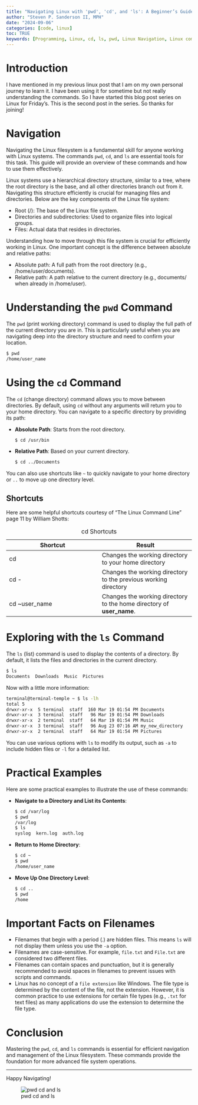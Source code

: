 ```yaml
---
title: "Navigating Linux with 'pwd', 'cd', and 'ls': A Beginner’s Guide"
author: "Steven P. Sanderson II, MPH"
date: "2024-09-06"
categories: [code, linux]
toc: TRUE
keywords: [Programming, Linux, cd, ls, pwd, Linux Navigation, Linux commands, pwd command, cd command, ls command, Linux filesystem, Linux directory structure, Basic Linux commands, Linux terminal, Command line interface, CLI]
---
```


# Introduction

I have mentioned in my previous linux post that I am on my own personal journey to learn it. I have been using it for sometime but not really understanding the commands. So I have started this blog post series on Linux for Friday's. This is the second post in the series. So thanks for joining!

# Navigation

Navigating the Linux filesystem is a fundamental skill for anyone working with Linux systems. The commands `pwd`, `cd`, and `ls` are essential tools for this task. This guide will provide an overview of these commands and how to use them effectively.

Linux systems use a hierarchical directory structure, similar to a tree, where the root directory is the base, and all other directories branch out from it. Navigating this structure efficiently is crucial for managing files and directories. Below are the key components of the Linux file system:

-   Root (/): The base of the Linux file system.
-   Directories and subdirectories: Used to organize files into logical groups.
-   Files: Actual data that resides in directories.

Understanding how to move through this file system is crucial for efficiently working in Linux. One important concept is the difference between absolute and relative paths:

-   Absolute path: A full path from the root directory (e.g., /home/user/documents).
-   Relative path: A path relative to the current directory (e.g., documents/ when already in /home/user).

# Understanding the `pwd` Command

The `pwd` (print working directory) command is used to display the full path of the current directory you are in. This is particularly useful when you are navigating deep into the directory structure and need to confirm your location.

```bash
$ pwd
/home/user_name
```

# Using the `cd` Command

The `cd` (change directory) command allows you to move between directories. By default, using `cd` without any arguments will return you to your home directory. You can navigate to a specific directory by providing its path:

-   **Absolute Path**: Starts from the root directory.

    ```bash
    $ cd /usr/bin
    ```

-   **Relative Path**: Based on your current directory.

    ```bash
    $ cd ../Documents
    ```

You can also use shortcuts like `~` to quickly navigate to your home directory or `..` to move up one directory level.

## Shortcuts

Here are some helpful shortcuts courtesy of "The Linux Command Line" page 11 by William Shotts:

| Shortcut       | Result                                                                |
|------------------------------------|------------------------------------|
| cd             | Changes the working directory to your home directory                  |
| cd -           | Changes the working directory to the previous working directory       |
| cd \~user_name | Changes the working directory to the home directory of **user_name**. |

: cd Shortcuts

# Exploring with the `ls` Command

The `ls` (list) command is used to display the contents of a directory. By default, it lists the files and directories in the current directory.

```bash
$ ls
Documents  Downloads  Music  Pictures
```

Now with a little more information:

```bash
terminal@terminal-temple ~ $ ls -lh
total 5
drwxr-xr-x  5 terminal  staff  160 Mar 19 01:54 PM Documents
drwxr-xr-x  3 terminal  staff   96 Mar 19 01:54 PM Downloads
drwxr-xr-x  2 terminal  staff   64 Mar 19 01:54 PM Music
drwxr-xr-x  3 terminal  staff   96 Aug 23 07:16 AM my_new_directory
drwxr-xr-x  2 terminal  staff   64 Mar 19 01:54 PM Pictures
```

You can use various options with `ls` to modify its output, such as `-a` to include hidden files or `-l` for a detailed list.

# Practical Examples

Here are some practical examples to illustrate the use of these commands:

-   **Navigate to a Directory and List its Contents**:

    ``` bash
    $ cd /var/log
    $ pwd
    /var/log
    $ ls
    syslog  kern.log  auth.log
    ```

-   **Return to Home Directory**:

    ``` bash
    $ cd ~
    $ pwd
    /home/user_name
    ```

-   **Move Up One Directory Level**:

    ``` bash
    $ cd ..
    $ pwd
    /home
    ```

# Important Facts on Filenames

- Filenames that begin with a period (.) are hidden files. This means `ls` will not display them unless you use the `-a` option.
- Filenames are case-sensitive. For example, `file.txt` and `File.txt` are considered two different files.
- Filenames can contain spaces and punctuation, but it is generally recommended to avoid spaces in filenames to prevent issues with scripts and commands.
- Linux has no concept of a `file extension` like Windows. The file type is determined by the content of the file, not the extension. However, it is common practice to use extensions for certain file types (e.g., `.txt` for text files) as many applications do use the extension to determine the file type.

# Conclusion

Mastering the `pwd`, `cd`, and `ls` commands is essential for efficient navigation and management of the Linux filesystem. These commands provide the foundation for more advanced file system operations.

------------------------------------------------------------------------

Happy Navigating!

![pwd cd and ls](todays_post.png)

```{=html}
<script src="https://giscus.app/client.js"
        data-repo="spsanderson/steveondata"
        data-repo-id="R_kgDOIIxnLw"
        data-category="Comments"
        data-category-id="DIC_kwDOIIxnL84ChTk8"
        data-mapping="url"
        data-strict="0"
        data-reactions-enabled="1"
        data-emit-metadata="0"
        data-input-position="top"
        data-theme="dark"
        data-lang="en"
        data-loading="lazy"
        crossorigin="anonymous"
        async>
</script>
```
